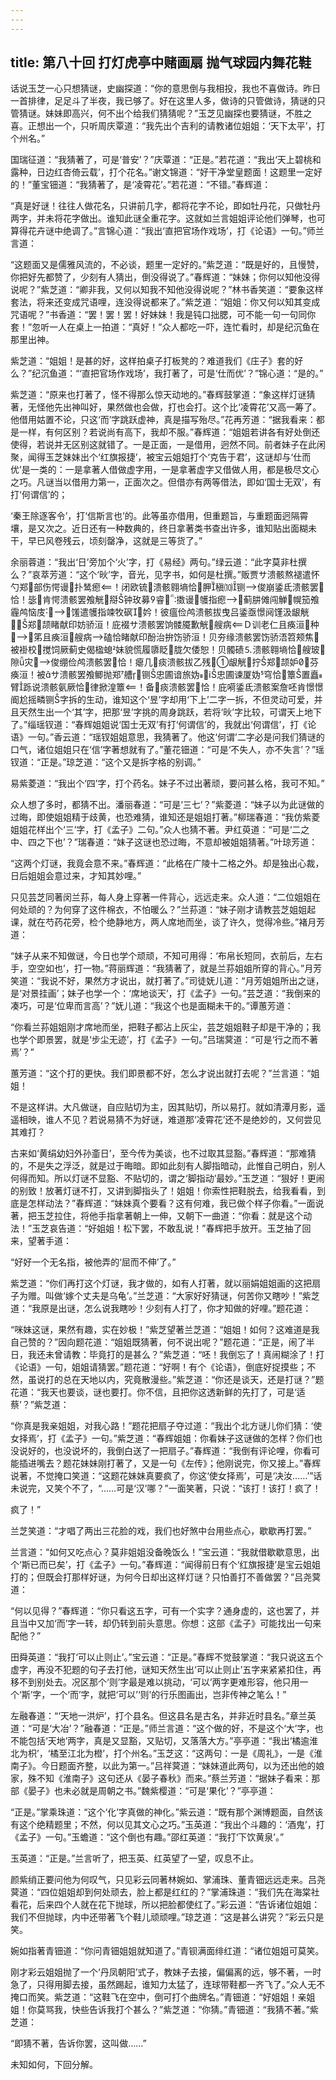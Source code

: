 ```yaml
---
---
---
```

title: 第八十回 打灯虎亭中赌画扇 抛气球园内舞花鞋
---



话说玉芝一心只想猜谜，史幽探道：“你的意思倒与我相投，我也不喜做诗。昨日一首排律，足足斗了半夜，我已够了。好在这里人多，做诗的只管做诗，猜谜的只管猜谜。妹妹即高兴，何不出个给我们猜猜呢？”玉芝见幽探也要猜谜，不胜之喜。正想出一个，只听周庆覃道：“我先出个吉利的请教诸位姐姐：‘天下太平’，打个州名。”

国瑞征道：“我猜著了，可是‘普安’？”庆覃道：“正是。”若花道：“我出‘天上碧桃和露种，日边红杏倚云载’，打个花名。”谢文锦道：“好干净堂皇题面！这题里一定好的！”董宝钿道：“我猜著了，是‘凌霄花’。”若花道：“不错。”春辉道：

“真是好谜！往往人做花名，只讲前几字，都将花字不论，即如牡丹花，只做牡丹两字，并未将花字做出。谁知此谜全重花字。这就如兰言姐姐评论他们弹琴，也可算得花卉谜中绝调了。”言锦心道：“我出‘直把官场作戏场’，打《论语》一句。”师兰言道：

“这题面又是儒雅风流的，不必谈，题里一定好的。”紫芝道：“既是好的，且慢赞，你把好先都赞了，少刻有人猜出，倒没得说了。”春辉道：“妹妹；你何以知他没得说呢？”紫芝道：“卿非我，又何以知我不知他没得说呢？”林书香笑道：“要象这样套法，将来还变成咒语哩，连没得说都来了。”紫芝道：“姐姐：你又何以知其变成咒语呢？”书香道：“罢！罢！罢！好妹妹！我是钝口拙腮，可不能一句一句同你套！”忽听一人在桌上一拍道：“真好！”众人都吃一吓，连忙看时，却是纪沉鱼在那里出神。

紫芝道：“姐姐！是甚的好，这样拍桌子打板凳的？难道我们《庄子》套的好么？”纪沉鱼道：“‘直把官场作戏场’，我打著了，可是‘仕而优’？”锦心道：“是的。”

紫芝道：“原来也打著了，怪不得那么惊天动地的。”春辉鼓掌道：“象这样灯谜猜著，无怪他先出神叫好，果然做也会做，打也会打。这个比‘凌霄花’又高一筹了。他借用姑置不论，只这‘而’字跳跃虚神，真是描写殆尽。”花再芳道：“据我看来：都是一样，有何区别？若说尚有高下，我却不服。”春辉道：“姐姐若讲各有好处倒还使得，若说并无区别这就错了。一是正面，一是借用，迥然不同。前者妹子在此闲聚，闻得玉芝妹妹出个‘红旗报捷’，被宝云姐姐打个‘克告于君’，这谜却与‘仕而优’是一类的：一是拿著人借做虚字用，一是拿著虚字又借做人用，都是极尽文心之巧。凡谜当以借用力第一，正面次之。但借亦有两等借法，即如‘国士无双’，有打‘何谓信’的；

‘秦王除逐客令’，打‘信斯言也’的。此等虽亦借用，但重题旨，与重题面迥隔霄壤，是又次之。近日还有一种数典的，终日拿著类书查出许多，谁知贴出面糊未干，早已风卷残云，顷刻罄净，这就是三等货了。”

余丽蓉道：“我出‘日’旁加个‘火’字，打《易经》两句。”绿云道：“此字莫非杜撰么？”哀萃芳道：“这个‘炚’字，音光，见字书，如何是杜撰。”贩贾サ溃骸熬褪遣怀勺郑部伤愕谩扑鸶瘛！闭欧锍溃骸翱墒恰胛稹⑽铡俊崩鋈氐溃骸罢恰！毖肯愕溃骸罢飧觥搿钟玫募睿擞谩鹱指瘛蓟肼傩闯觯幌笳飧霾鸬恼庋馐遣鹱指竦牧砜妗！彼瘟俭鸬溃骸拔曳吕鋈亟憬阋馑汲龈觥郑颉睹献印妨骄洹！庇裰サ溃骸罢饷髅魇歉觥艘病Ｄ训老仁且痪洹种笫且痪洹艘病磕恰睹献印酚治拚饬骄洹！贝夯缘溃骸罢饬骄浯笤颊焦被褂校搅饲厥蓟史偈楹螅妹貌慌履隳眨胧欠倭恕！贝髑碛⒌溃骸翱墒恰艘玻隙灾俊绷俭鸬溃骸罢恰！瘪几痰溃骸拔乙残龈觥拧郑颉妒芬痪洹！被サ溃骸罢飧鲫抛郑艚铡忠圃谙旅妫ⅰ忠圃谏厦妫穹恰簟置矗臂跞说溃骸氨厥恰律掀湟簟！备痰溃骸罢恰！庇嗬鋈氐溃骸案詹呸肯憬憬阍尬摇疄铡字拆的生动，谁知这个‘昱’字却用‘下上’二字一拆，不但灵动可爱，并且天然生出一个‘其’字，把那‘昱’字挑的周身跳跃，若将‘炚’字比较，可谓天上地下了。”缁瑶钗道：“春辉姐姐说‘国士无双’有打‘何谓信’的，我就出‘何谓信’，打《论语》一句。”香云道：“瑶钗姐姐意思，我猜著了。他这‘何谓’二字必是问我们猜谜的口气，诸位姐姐只在‘信’字著想就有了。”董花钿道：“可是‘不失人，亦不失言’？”瑶钗道：“正是。”琼芝道：“这个又是拆字格的别调。”

易紫菱道：“我出个‘四’字，打个药名。妹子不过出著顽，要问甚么格，我可不知。”

众人想了多时，都猜不出。潘丽春道：“可是‘三七’？”紫菱道：“妹子以为此谜做的过晦，即使姐姐精于歧黄，也恐难猜，谁知还是姐姐打著。”柳瑞春道：“我仿紫菱姐姐花样出个‘三’字，打《孟子》二句。”众人也猜不著。尹红萸道：“可是‘二之中、四之下也’？”瑞春道：“妹子这谜也恐过晦，不意却被姐姐猜著。”叶琼芳道：

“这两个灯谜，我竟会意不来。”春辉道：“此格在广陵十二格之外。却是独出心裁，日后姐姐会意过来，才知其妙哩。”

只见芸芝同著闵兰荪，每人身上穿著一件背心，远远走来。众人道：“二位姐姐在何处顽的？为何穿了这件棉衣，不怕暖么？”兰荪道：“妹子刚才请教芸芝姐姐起课，就在芍药花旁，检个绝静地方，两人席地而坐，谈了许久，觉得冷些。”褚月芳道：

“妹子从来不知做谜，今日也学个顽顽，不知可用得：‘布帛长短同，衣前后，左右手，空空如也’，打一物。”蒋丽辉道：“我猜著了，就是兰荪姐姐所穿的背心。”月芳笑道：“我说不好，果然方才说出，就打著了。”司徒妩儿道：“月芳姐姐所出之谜，是‘对景挂画’；妹子也学一个：‘席地谈天’，打《孟子》一句。”芸芝道：“我倒来的凑巧，可是‘位卑而言高’？”妩儿道：“我这个也是面糊未干的。”谭蕙芳道：

“你看兰荪姐姐刚才席地而坐，把鞋子都沾上灰尘，芸芝姐姐鞋子却是干净的；我也学个即景罢，就是‘步尘无迹’，打《孟子》一句。”吕瑞蓂道：“可是‘行之而不著焉’？”

蕙芳道：“这个打的更快。我们即景都不好，怎么才说出就打去呢？”兰言道：“姐姐！

不是这样讲。大凡做谜，自应贴切为主，因其贴切，所以易打。就如清潭月影，遥遥相映，谁人不见？若说易猜不为好谜，难道那‘凌霄花’还不是绝妙的，又何尝见其难打？

古来如‘黄绢幼妇外孙齑日’，至今传为美谈，也不过取其显豁。”春辉道：“那难猜的，不是失之浮泛，就是过于晦暗。即如此刻有人脚指暗动，此惟自己明白，别人何得而知。所以灯谜不显豁、不贴切的，谓之‘脚指动’最妙。”玉芝道：“狠好！更闹的别致！放著灯谜不打，又讲到脚指头了！姐姐！你索性把鞋脱去，给我看看，到底是怎样动法？”春辉道：“妹妹真个要看？这有何难，我已做个样子你看。”一面说著，把玉芝拉住，将他手指拿著朝上一伸，又朝下一曲道：“你看：就是这个动法！”玉芝哀告道：“好姐姐！松下罢，不敢乱说！”春辉把手放开。玉芝抽了回来，望著手道：

“好好一个无名指，被他弄的‘屈而不伸’了。”

紫芝道：“你们再打这个灯谜，我才做的，如有人打著，就以丽娟姐姐画的这把扇子为赠。叫做‘嫁个丈夫是乌龟’。”兰芝道：“大家好好猜谜，何苦你又瞎吵！”紫芝道：“我原是出谜，怎么说我瞎吵！少刻有人打了，你才知做的好哩。”题花道：

“咪妹这谜，果然有趣，实在妙极！”紫芝望著兰芝道：“姐姐！如何？这难道是我自己赞的？”因向题花道：“姐姐既猜著，何不说出呢？”题花道：“正是，闹了半日，我还未曾请教：毕竟打的是甚么？”紫芝道：“呸！我倒忘了！真闹糊涂了！打《论语》一句，姐姐请猜罢。”题花道：“好啊！有个《论语》，倒底好捉摸些；不然，虽说打的总在天地以内，究竟散漫些。”紫芝道：“你还是谈天，还是打谜？”题花道：“我天也要谈，谜也要打。你不信，且把你这透新鲜的先打了，可是‘适蔡’？”紫芝道：

“你真是我亲姐姐，对我心路！”题花把扇子夺过道：“我出个北方谜儿你们猜：‘使女择焉’，打《孟子》一句。”紫芝道：“春辉姐姐：你看妹子这谜做的怎样？你们也没说好的，也没说坏的，我倒白送了一把扇子。”春辉道：“我倒有评论哩，你看可能插进嘴去？题花妹妹刚打著了，又是一句《左传》；他刚说完，你又接上。”春辉说著，不觉掩口笑道：“这题花妹妹真要疯了，你这‘使女择焉’，可是‘决汝……’”话未说完，又笑个不了，“……可是‘汉’哪？”一面笑著，只说：“该打！该打！疯了！

疯了！”

兰芝笑道：“才唱了两出三花脸的戏，我们也好煞中台用些点心，歇歇再打罢。”

兰言道：“如何又吃点心？莫非姐姐没备晚饭么！”宝云道：“我就借歇歇意思，出个‘斯已而已矣’，打《孟子》一句。”春辉道：“闻得前日有个‘红旗报捷’是宝云姐姐打的；但既会打那样好谜，为何今日却出这样灯谜？只怕善打不善做罢？”吕尧蓂道：

“何以见得？”春辉道：“你只看这五字，可有一个实字？通身虚的，这也罢了，并且当中又加‘而’字一转，却仍转到前头意思。你想：这部《孟子》可能找出一句来配他？”

田舜英道：“我打‘可以止则止’。”宝云道：“正是。”春辉不觉鼓掌道：“我只说这五个虚字，再没不犯题的句子去打他，谜知天然生出‘可以止则止’五字来紧紧扣住，再移不到别处去。况区那个‘则’字最是难以挑动，‘可以’两字更难形容，他只用一个‘斯’字，一个‘而’字，就把‘可以’‘则’的行乐图画出，岂非传神之笔么！”

左融春道：“‘天地一洪炉’，打个县名。但这县名是古名，并非近时县名。”章兰英道：“可是‘大冶’？”融春道：“正是。”师兰言道：“这个做的好，不是这个‘大’字，也不能包括‘天地’两字，真是又显豁，又贴切，又落落大方。”亭亭道：“我出‘橘逾淮北为枳’，‘橘至江北为橙’，打个州名。”玉芝这：“这两句：一是《周礼》，一是《淮南子》。今日题面齐整，以此为第一。”吕祥蓂道：“妹妹道此两句，以为还出他的娘家，殊不知《淮南子》这句还从《晏子春秋》而来。”蔡兰芳道：“据妹子看来：那部《晏子》也未必就是周朝之书。”魏紫樱道：“可是‘果化’？”亭亭道：

“正是。”掌乘珠道：“这个‘化’字真做的神化。”紫云道：“既有那个渊博题面，自然该有这个绝精题里；不然，何以见其文心之巧。”玉英道：“我出个斗趣的：‘酒鬼’，打《孟子》一句。”玉蟾道：“这个倒也有趣。”邵红英道：“我打‘下饮黄泉’。”

玉英道：“正是。”兰言听了，把玉英、红英望了一望，叹息不止。

颜紫绡正要问他为何叹气，只见彩云同著林婉如、掌浦珠、董青钿远远走来。吕尧蓂道：“四位姐姐却到何处顽去，脸上都是红红的？”掌浦珠道：“我们先在海棠社看花，后来四个人就在花下抛球，所以把脸都使红了。”彩云道：“告诉诸位姐姐：我们不但抛球，内中还带著飞个鞋儿顽顽哩。”琼芝道：“这是甚么讲究？”彩云只是笑。

婉如指著青钿道：“你问青钿姐姐就知道了。”青钡满面绯红道：“诸位姐姐可莫笑。

刚才彩云姐姐抛了一个‘丹凤朝阳’式子，教妹子去接，偏偏离的远，够不著，一时急了，只得用脚去接，虽然踢起，谁知力太猛了，连球带鞋都一齐飞了。”众人无不掩口而笑。紫芝道：“这鞋飞在空中，倒可打个曲牌名。”青钿道：“好姐姐！亲姐姐！你莫骂我，快些告诉我打个甚么？”紫芝道：“你猜。”青钿道：“我猜不著。”紫芝道：

“即猜不著，告诉你罢，这叫做……”

未知如何，下回分解。